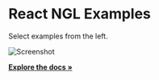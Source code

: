
<Meta title="Welcome" />

# React NGL Examples

Select examples from the left.

![Screenshot](https://github.com/gky360/react-ngl/raw/master/images/screenshot.png)

[**Explore the docs »**](https://github.com/gky360/react-ngl)
